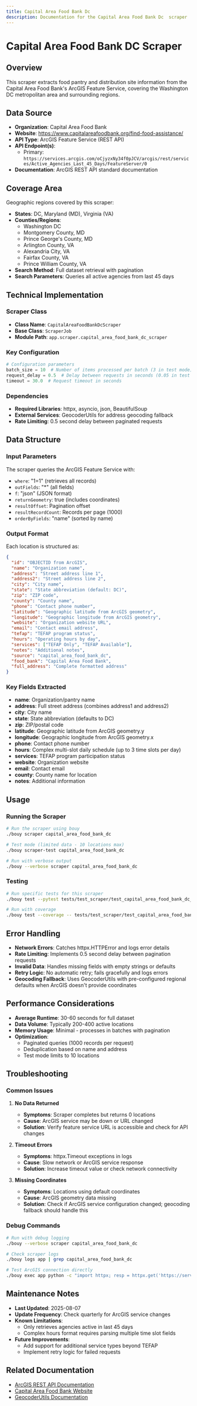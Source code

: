 ```yaml
---
title: Capital Area Food Bank Dc 
description: Documentation for the Capital Area Food Bank Dc  scraper
---
```



# Capital Area Food Bank DC Scraper

## Overview

This scraper extracts food pantry and distribution site information from the Capital Area Food Bank's ArcGIS Feature Service, covering the Washington DC metropolitan area and surrounding regions.

## Data Source

- **Organization**: Capital Area Food Bank
- **Website**: https://www.capitalareafoodbank.org/find-food-assistance/
- **API Type**: ArcGIS Feature Service (REST API)
- **API Endpoint(s)**: 
  - Primary: `https://services.arcgis.com/oCjyzxNy34f0pJCV/arcgis/rest/services/Active_Agencies_Last_45_Days/FeatureServer/0`
- **Documentation**: ArcGIS REST API standard documentation

## Coverage Area

Geographic regions covered by this scraper:
- **States**: DC, Maryland (MD), Virginia (VA)
- **Counties/Regions**: 
  - Washington DC
  - Montgomery County, MD
  - Prince George's County, MD
  - Arlington County, VA
  - Alexandria City, VA
  - Fairfax County, VA
  - Prince William County, VA
- **Search Method**: Full dataset retrieval with pagination
- **Search Parameters**: Queries all active agencies from last 45 days

## Technical Implementation

### Scraper Class
- **Class Name**: `CapitalAreaFoodBankDcScraper`
- **Base Class**: `ScraperJob`
- **Module Path**: `app.scraper.capital_area_food_bank_dc_scraper`

### Key Configuration
```python
# Configuration parameters
batch_size = 10  # Number of items processed per batch (3 in test mode)
request_delay = 0.5  # Delay between requests in seconds (0.05 in test mode)
timeout = 30.0  # Request timeout in seconds
```

### Dependencies
- **Required Libraries**: httpx, asyncio, json, BeautifulSoup
- **External Services**: GeocoderUtils for address geocoding fallback
- **Rate Limiting**: 0.5 second delay between paginated requests

## Data Structure

### Input Parameters
The scraper queries the ArcGIS Feature Service with:
- `where`: "1=1" (retrieves all records)
- `outFields`: "*" (all fields)
- `f`: "json" (JSON format)
- `returnGeometry`: true (includes coordinates)
- `resultOffset`: Pagination offset
- `resultRecordCount`: Records per page (1000)
- `orderByFields`: "name" (sorted by name)

### Output Format
Each location is structured as:

```json
{
  "id": "OBJECTID from ArcGIS",
  "name": "Organization name",
  "address": "Street address line 1",
  "address2": "Street address line 2",
  "city": "City name",
  "state": "State abbreviation (default: DC)",
  "zip": "ZIP code",
  "county": "County name",
  "phone": "Contact phone number",
  "latitude": "Geographic latitude from ArcGIS geometry",
  "longitude": "Geographic longitude from ArcGIS geometry",
  "website": "Organization website URL",
  "email": "Contact email address",
  "tefap": "TEFAP program status",
  "hours": "Operating hours by day",
  "services": ["TEFAP Only", "TEFAP Available"],
  "notes": "Additional notes",
  "source": "capital_area_food_bank_dc",
  "food_bank": "Capital Area Food Bank",
  "full_address": "Complete formatted address"
}
```

### Key Fields Extracted
- **name**: Organization/pantry name
- **address**: Full street address (combines address1 and address2)
- **city**: City name
- **state**: State abbreviation (defaults to DC)
- **zip**: ZIP/postal code
- **latitude**: Geographic latitude from ArcGIS geometry.y
- **longitude**: Geographic longitude from ArcGIS geometry.x
- **phone**: Contact phone number
- **hours**: Complex multi-slot daily schedule (up to 3 time slots per day)
- **services**: TEFAP program participation status
- **website**: Organization website
- **email**: Contact email
- **county**: County name for location
- **notes**: Additional information

## Usage

### Running the Scraper

```bash
# Run the scraper using bouy
./bouy scraper capital_area_food_bank_dc

# Test mode (limited data - 10 locations max)
./bouy scraper-test capital_area_food_bank_dc

# Run with verbose output
./bouy --verbose scraper capital_area_food_bank_dc
```

### Testing

```bash
# Run specific tests for this scraper
./bouy test --pytest tests/test_scraper/test_capital_area_food_bank_dc_scraper.py

# Run with coverage
./bouy test --coverage -- tests/test_scraper/test_capital_area_food_bank_dc_scraper.py
```

## Error Handling

- **Network Errors**: Catches httpx.HTTPError and logs error details
- **Rate Limiting**: Implements 0.5 second delay between pagination requests
- **Invalid Data**: Handles missing fields with empty strings or defaults
- **Retry Logic**: No automatic retry; fails gracefully and logs errors
- **Geocoding Fallback**: Uses GeocoderUtils with pre-configured regional defaults when ArcGIS doesn't provide coordinates

## Performance Considerations

- **Average Runtime**: 30-60 seconds for full dataset
- **Data Volume**: Typically 200-400 active locations
- **Memory Usage**: Minimal - processes in batches with pagination
- **Optimization**: 
  - Paginated queries (1000 records per request)
  - Deduplication based on name and address
  - Test mode limits to 10 locations

## Troubleshooting

### Common Issues

1. **No Data Returned**
   - **Symptoms**: Scraper completes but returns 0 locations
   - **Cause**: ArcGIS service may be down or URL changed
   - **Solution**: Verify feature service URL is accessible and check for API changes

2. **Timeout Errors**
   - **Symptoms**: httpx.Timeout exceptions in logs
   - **Cause**: Slow network or ArcGIS service response
   - **Solution**: Increase timeout value or check network connectivity

3. **Missing Coordinates**
   - **Symptoms**: Locations using default coordinates
   - **Cause**: ArcGIS geometry data missing
   - **Solution**: Check if ArcGIS service configuration changed; geocoding fallback should handle this

### Debug Commands

```bash
# Run with debug logging
./bouy --verbose scraper capital_area_food_bank_dc

# Check scraper logs
./bouy logs app | grep capital_area_food_bank_dc

# Test ArcGIS connection directly
./bouy exec app python -c "import httpx; resp = httpx.get('https://services.arcgis.com/oCjyzxNy34f0pJCV/arcgis/rest/services/Active_Agencies_Last_45_Days/FeatureServer/0?f=json'); print(resp.status_code)"
```

## Maintenance Notes

- **Last Updated**: 2025-08-07
- **Update Frequency**: Check quarterly for ArcGIS service changes
- **Known Limitations**: 
  - Only retrieves agencies active in last 45 days
  - Complex hours format requires parsing multiple time slot fields
- **Future Improvements**: 
  - Add support for additional service types beyond TEFAP
  - Implement retry logic for failed requests

## Related Documentation

- [ArcGIS REST API Documentation](https://developers.arcgis.com/rest/)
- [Capital Area Food Bank Website](https://www.capitalareafoodbank.org/)
- [GeocoderUtils Documentation](/docs/../utilities/geocoder_utils)